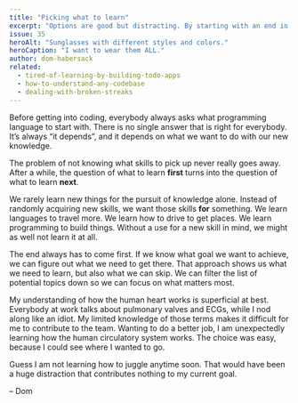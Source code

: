 ```yaml
---
title: "Picking what to learn"
excerpt: "Options are good but distracting. By starting with an end in mind, we can find out what the best next thing to learn is."
issue: 35
heroAlt: "Sunglasses with different styles and colors."
heroCaption: "I want to wear them ALL."
author: dom-habersack
related:
  - tired-of-learning-by-building-todo-apps
  - how-to-understand-any-codebase
  - dealing-with-broken-streaks
---
```

Before getting into coding, everybody always asks what programming language to start with. There is no single answer that is right for everybody. It’s always “it depends”, and it depends on what we want to do with our new knowledge.

The problem of not knowing what skills to pick up never really goes away. After a while, the question of what to learn **first** turns into the question of what to learn **next**.

We rarely learn new things for the pursuit of knowledge alone. Instead of randomly acquiring new skills, we want those skills **for** something. We learn languages to travel more. We learn how to drive to get places. We learn programming to build things. Without a use for a new skill in mind, we might as well not learn it at all.

The end always has to come first. If we know what goal we want to achieve, we can figure out what we need to get there. That approach shows us what we need to learn, but also what we can skip. We can filter the list of potential topics down so we can focus on what matters most.

My understanding of how the human heart works is superficial at best. Everybody at work talks about pulmonary valves and ECGs, while I nod along like an idiot. My limited knowledge of those terms makes it difficult for me to contribute to the team. Wanting to do a better job, I am unexpectedly learning how the human circulatory system works. The choice was easy, because I could see where I wanted to go.

Guess I am not learning how to juggle anytime soon. That would have been a huge distraction that contributes nothing to my current goal.

– Dom
